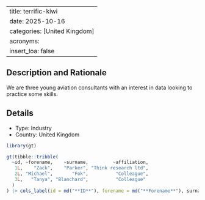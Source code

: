
---
title: terrific-kiwi
date: 2025-10-16
categories: [United Kingdom]
acronyms:
  insert_loa: false
---

## Description and Rationale

We are three young aviation consultants with an interest in data looking to practice some skills.

## Details

* Type: Industry
* Country: United Kingdom

```r
library(gt)

gt(tibble::tribble(
  ~id, ~forename,    ~surname,         ~affiliation,
   1L,    "Zack",    "Parker", "Think research ltd",
   2L, "Michael",       "Fok",          "Colleague",
   3L,   "Tanya", "Blanchard",          "Colleague"
  )
) |> cols_label(id = md("**ID**"), forename = md("**Forename**"), surname ~ md("**Surname**"), affiliation ~ md("**Affiliation**"))
```
